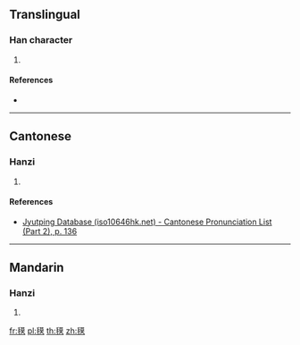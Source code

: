 {{character info/new}}
==Translingual==

===Han character===
{{Han char|rn=82|rad=毛|as=11|sn=15|four=24713|canj=HUTAK|ids=⿺毛莫}}

# {{defn|Han|sort=毛11}}

====References====
* {{Han ref|kx=0595.450|dkj=16951|dj=0987.220|hdz=32004.100|uh=6C01|ud=27649|bh=E5F5|bd=58869}}

----

==Cantonese==

===Hanzi===
{{yue-hanzi|jyut=[[mou4]]|y=mou4}}

# {{defn|lang=yue|sort=毛11}}

====References====
*[http://www.iso10646hk.net/jp/document/download.jsp Jyutping Database (iso10646hk.net) - Cantonese Pronunciation List (Part 2), p. 136]

----

==Mandarin==

===Hanzi===
{{cmn-hanzi|pin=[[mú]] ([[mu2]])|wg=mu<sup>2</sup>}}

# {{defn|lang=cmn|sort=毛11}}

[[fr:氁]]
[[pl:氁]]
[[th:氁]]
[[zh:氁]]